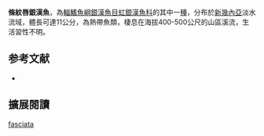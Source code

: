 {{Speciesbox
| name = 條紋唇銀漢魚
| image = 
| image_width = 250px
| status = NE
| status_system = IUCN3.1
| genus = Chilatherina
| species = fasciata
| authority = [[Weber|Weber]], 1913
| synonyms = *''Rhombatractus fasciatus '',Weber, 1913 
}}
'''條紋唇銀漢魚'''，為[[輻鰭魚綱|輻鰭魚綱]][[銀漢魚目|銀漢魚目]][[虹銀漢魚科|虹銀漢魚科]]的其中一[[種|種]]，分布於[[新幾內亞|新幾內亞]]淡水流域，體長可達11公分，為熱帶魚類，棲息在海拔400-500公尺的山區溪流，生活習性不明。
==参考文献==
*{{FishBase_species|genus=Chilatherina|species=fasciata|year=2016|month=4}}

== 擴展閱讀 ==
{{refbegin}}
{{wikispecies-inline|Chilatherina fasciata|條紋唇銀漢魚}}
{{refend}}
{{Taxonbar|from=Q6413219}}

[[Category:唇銀漢魚屬|fasciata]]


{{魚類小作品}}